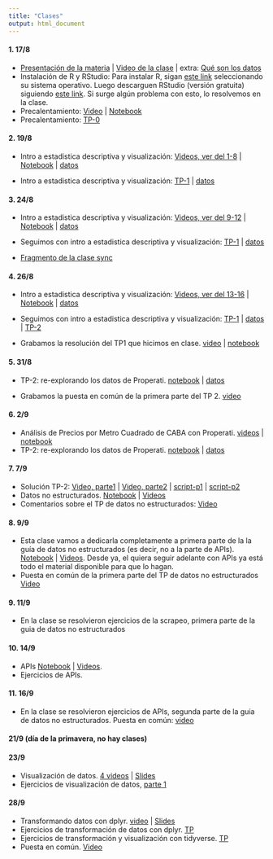 ```yaml
---
title: "Clases"
output: html_document
---
```

  
#### 1. 17/8

* [Presentación de la materia](https://github.com/guillermosolovey/laboratoriodedatos2021-2C/blob/master/docs/NotebooksTeoricas/Presentacion.pdf) | [Video de la clase](https://youtu.be/xeuQD_5NAEY) | extra: [Qué son los datos](https://youtube.com/playlist?list=PLN2e9R_DoC0SfT6Pnr2umyTw2hL-EVWPT)
* Instalación de R y RStudio: Para instalar R, sigan [este link](http://mirror.fcaglp.unlp.edu.ar/CRAN/) seleccionando su sistema operativo. Luego descarguen RStudio (versión gratuita) siguiendo [este link](https://www.rstudio.com/products/rstudio/download/#download). Si surge algún problema con esto, lo resolvemos en la clase. 
* Precalentamiento: [Video](https://youtube.com/playlist?list=PLq-WhOVzhK9yqiDESHs1x4zjUCDtQtWtp) | [Notebook](./NotebooksTeoricas/HelloR/notebook_HelloR.nb.html)
* Precalentamiento: [TP-0](./TrabajosPracticos/HelloR/ejercicios_HelloR.nb.html)

#### 2. 19/8

* Intro a estadistica descriptiva y visualización: [Videos, ver del 1-8](https://youtube.com/playlist?list=PLq-WhOVzhK9xNqZSIaq8-f1MTKmRswpF7) | [Notebook](./NotebooksTeoricas/Estadistica_Descriptiva/notebook_estadistica_descriptiva.nb.html) | [datos](./NotebooksTeoricas/Estadistica_Descriptiva/ar_properties.csv)
    
* Intro a estadistica descriptiva y visualización: [TP-1](./TrabajosPracticos/Temperaturas/temperatura_ejercicios.nb.html) | [datos](./TrabajosPracticos/Temperaturas/historico_temperaturas.csv)


####  3. 24/8

* Intro a estadistica descriptiva y visualización: [Videos, ver del 9-12](https://youtube.com/playlist?list=PLq-WhOVzhK9xNqZSIaq8-f1MTKmRswpF7) | [Notebook](./NotebooksTeoricas/Estadistica_Descriptiva/notebook_estadistica_descriptiva.nb.html) | [datos](./NotebooksTeoricas/Estadistica_Descriptiva/ar_properties.csv)
    
* Seguimos con intro a estadistica descriptiva y visualización: [TP-1](./TrabajosPracticos/Temperaturas/temperatura_ejercicios.nb.html) | [datos](./TrabajosPracticos/Temperaturas/historico_temperaturas.csv)

* [Fragmento de la clase sync](https://youtu.be/OJ9gP30TwtE)

#### 4. 26/8

* Intro a estadistica descriptiva y visualización: [Videos, ver del 13-16](https://youtube.com/playlist?list=PLq-WhOVzhK9xNqZSIaq8-f1MTKmRswpF7) | [Notebook](./NotebooksTeoricas/Estadistica_Descriptiva/notebook_estadistica_descriptiva.nb.html) | [datos](./NotebooksTeoricas/Estadistica_Descriptiva/ar_properties.csv)
    
* Seguimos con intro a estadistica descriptiva y visualización: [TP-1](./TrabajosPracticos/Temperaturas/temperatura_ejercicios.nb.html) | [datos](./TrabajosPracticos/Temperaturas/historico_temperaturas.csv) |  [TP-2](./TrabajosPracticos/Properarti_EstadisticaDescriptiva/properati_ejercicios.nb.html)

* Grabamos la resolución del TP1 que hicimos en clase. [video](https://youtu.be/c8t_yHLQgp4) | [notebook](./TrabajosPracticos/Temperaturas/temperaturas_ejercicio_resuelto.html)

#### 5. 31/8

* TP-2: re-explorando los datos de Properati. [notebook](./TrabajosPracticos/Properarti_EstadisticaDescriptiva/properati_ejercicios.nb.html) | [datos](./NotebooksTeoricas/Estadistica_Descriptiva/ar_properties.csv)

* Grabamos la puesta en común de la primera parte del TP 2. [video](https://youtu.be/hucTkW-OrvA)

#### 6. 2/9

* Análisis de Precios por Metro Cuadrado de CABA con Properati. [videos](https://youtube.com/playlist?list=PLN2e9R_DoC0RQu0ppINT_wyJY070V2zTr) | [notebook](./NotebooksTeoricas/Espacial_Properati/EDA-Precios-por-Metro-Cuadrado-de-CABA-con-Properatti.html)
* TP-2: re-explorando los datos de Properati. [notebook](./TrabajosPracticos/Properarti_EstadisticaDescriptiva/properati_ejercicios.nb.html) | [datos](./NotebooksTeoricas/Estadistica_Descriptiva/ar_properties.csv)


#### 7. 7/9

* Solución TP-2: [Video, parte1](https://youtu.be/JzoKhBOGFJk) | [Video, parte2](https://youtu.be/Kyr0WjVpgP4) | [script-p1](./TrabajosPracticos/Properati_resuelto/TP2-parte1.R) | [script-p2](./TrabajosPracticos/Properati_resuelto/TP2-parte2.R)
* Datos no estructurados. [Notebook](./NotebooksTeoricas/No_Estructurados_APIs/notebook_NS_apis.nb.html) | [Videos](https://youtube.com/playlist?list=PLmKafz8lJ_AXM7uxhasLR665ZqWlpC6RD)
* Comentarios sobre el TP de datos no estructurados: [Video](https://youtu.be/-XhcaSOGxXM)

#### 8. 9/9

* Esta clase vamos a dedicarla completamente a primera parte de la la guía de datos no estructurados (es decir, no a la parte de APIs). [Notebook](./NotebooksTeoricas/No_Estructurados_APIs/notebook_NS_apis.nb.html)  | [Videos](https://youtube.com/playlist?list=PLmKafz8lJ_AXM7uxhasLR665ZqWlpC6RD). Desde ya, el quiera seguir adelante con APIs ya está todo el material disponible para que lo hagan.
* Puesta en común de la primera parte del TP de datos no estructurados [Video](https://youtu.be/0jnWDETakVc)

#### 9. 11/9

* En la clase se resolvieron ejercicios de la scrapeo, primera parte de la guia de datos no estructurados

#### 10. 14/9

* APIs [Notebook](./NotebooksTeoricas/No_Estructurados_APIs/notebook_NS_apis.nb.html)  | [Videos](https://youtube.com/playlist?list=PLmKafz8lJ_AXM7uxhasLR665ZqWlpC6RD).
* Ejercicios de APIs. 

#### 11. 16/9

* En la clase se resolvieron ejercicios de APIs, segunda parte de la guia de datos no estructurados. Puesta en común: [video](https://youtu.be/jzwiAXzeRus)

#### 21/9 (día de la primavera, no hay clases)

#### 23/9 

* Visualización de datos. [4 videos](https://youtube.com/playlist?list=PLoRRdiqaH8sGK7H3vSaCcm5Aamg1gPfpp) | [Slides](https://docs.google.com/presentation/d/1yRIUasD-uEYOar0LAEFR_rD5Du3k4lFzU1M5mrfFXDQ/edit?usp=sharing)
* Ejercicios de visualización de datos, [parte 1](./TrabajosPracticos/Visualizacion1/TP4-Visualizacion.nb.html)


#### 28/9 

* Transformando datos con dplyr. [video](https://youtu.be/7kthnDAo9Vg) | [Slides](https://docs.google.com/presentation/d/1301HTmQV5mb11dXVyoo5KeRdu-HtuMOx88MtKN5zedI/edit?usp=sharing)
* Ejercicios de transformación de datos con dplyr. [TP](./TrabajosPracticos/Tidyverse2/TP-dplyr.nb.html)
* Ejercicios de transformación y visualización con tidyverse. [TP](./TrabajosPracticos/Tidyverse3/TP-tidy.nb.html)
* Puesta en común. [Video](https://youtu.be/Gqbu-9fyt3o)

